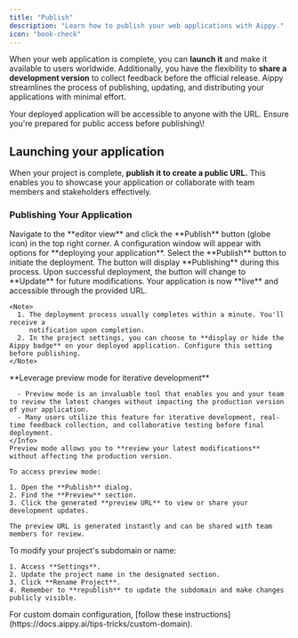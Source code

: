 ```yaml
---
title: "Publish"
description: "Learn how to publish your web applications with Aippy."
icon: "book-check"
---
```


When your web application is complete, you can **launch it** and make it available to users worldwide. Additionally, you have the flexibility to **share a development version** to collect feedback before the official release. Aippy streamlines the process of publishing, updating, and distributing your applications with minimal effort.

<Tip>
  Your deployed application will be accessible to anyone with the URL. Ensure
  you're prepared for public access before publishing\!
</Tip>

## Launching your application

When your project is complete, **publish it to create a public URL.** This enables you to showcase your application or collaborate with team members and stakeholders effectively.

### Publishing Your Application

<Steps>
  <Step title="Step 1">
    Navigate to the **editor view** and click the **Publish** button (globe icon) in the top right corner.

  </Step>
  <Step title="Step 2">
    A configuration window will appear with options for **deploying your application**.
  </Step>
  <Step title="Step 3">
    Select the **Publish** button to initiate the deployment. The button will display **Publishing** during this process.

  </Step>
  <Step title="Step 4">
    Upon successful deployment, the button will change to **Update** for future modifications.

  </Step>
  <Step title="Step 5">
    Your application is now **live** and accessible through the provided URL.

    <Note>
      1. The deployment process usually completes within a minute. You'll receive a
         notification upon completion.
      2. In the project settings, you can choose to **display or hide the Aippy badge** on your deployed application. Configure this setting before publishing.
    </Note>
  </Step>
  <Step title="Step 6">
    <Info>
      **Leverage preview mode for iterative development**

      - Preview mode is an invaluable tool that enables you and your team to review the latest changes without impacting the production version of your application.
      - Many users utilize this feature for iterative development, real-time feedback collection, and collaborative testing before final deployment.
    </Info>
    Preview mode allows you to **review your latest modifications** without affecting the production version.

    To access preview mode:

    1. Open the **Publish** dialog.
    2. Find the **Preview** section.
    3. Click the generated **preview URL** to view or share your development updates.

    The preview URL is generated instantly and can be shared with team members for review.

  </Step>
  <Step title="Step 7">
    To modify your project's subdomain or name:

    1. Access **Settings**.
    2. Update the project name in the designated section.
    3. Click **Rename Project**.
    4. Remember to **republish** to update the subdomain and make changes publicly visible.
  </Step>
  <Step title="Step 8">
    For custom domain configuration, [follow these instructions](https://docs.aippy.ai/tips-tricks/custom-domain).
  </Step>
</Steps>
